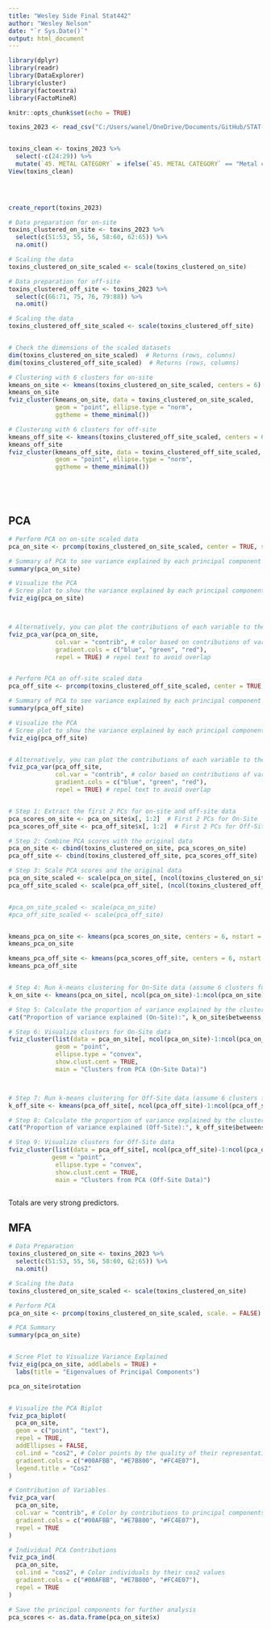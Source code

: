 ```yaml
---
title: "Wesley Side Final Stat442"
author: "Wesley Nelson"
date: "`r Sys.Date()`"
output: html_document
---
```


```r

library(dplyr)
library(readr)
library(DataExplorer)
library(cluster)
library(factoextra)
library(FactoMineR)

knitr::opts_chunk$set(echo = TRUE)
```





```r

toxins_2023 <- read_csv("C:/Users/wanel/OneDrive/Documents/GitHub/STAT-442-Final-Project/Datasets/2023_us.csv")


toxins_clean <- toxins_2023 %>%
  select(-c(24:29)) %>%
  mutate(`45. METAL CATEGORY` = ifelse(`45. METAL CATEGORY` == "Metal complound categories", "Metal compound categories",`45. METAL CATEGORY` )) 
View(toxins_clean)
  




```

```r

create_report(toxins_2023)


```


```r

# Data preparation for on-site
toxins_clustered_on_site <- toxins_2023 %>%
  select(c(51:53, 55, 56, 58:60, 62:65)) %>%
  na.omit()

# Scaling the data
toxins_clustered_on_site_scaled <- scale(toxins_clustered_on_site)

# Data preparation for off-site
toxins_clustered_off_site <- toxins_2023 %>%
  select(c(66:71, 75, 76, 79:88)) %>%
  na.omit()

# Scaling the data
toxins_clustered_off_site_scaled <- scale(toxins_clustered_off_site)


# Check the dimensions of the scaled datasets
dim(toxins_clustered_on_site_scaled)  # Returns (rows, columns)
dim(toxins_clustered_off_site_scaled)  # Returns (rows, columns)

# Clustering with 6 clusters for on-site
kmeans_on_site <- kmeans(toxins_clustered_on_site_scaled, centers = 6)
kmeans_on_site
fviz_cluster(kmeans_on_site, data = toxins_clustered_on_site_scaled, 
             geom = "point", ellipse.type = "norm", 
             ggtheme = theme_minimal())

# Clustering with 6 clusters for off-site
kmeans_off_site <- kmeans(toxins_clustered_off_site_scaled, centers = 6)
kmeans_off_site
fviz_cluster(kmeans_off_site, data = toxins_clustered_off_site_scaled, 
             geom = "point", ellipse.type = "norm", 
             ggtheme = theme_minimal())






```
## PCA

```r

# Perform PCA on on-site scaled data
pca_on_site <- prcomp(toxins_clustered_on_site_scaled, center = TRUE, scale. = TRUE)

# Summary of PCA to see variance explained by each principal component
summary(pca_on_site)

# Visualize the PCA
# Scree plot to show the variance explained by each principal component
fviz_eig(pca_on_site)



# Alternatively, you can plot the contributions of each variable to the first two principal components
fviz_pca_var(pca_on_site, 
             col.var = "contrib", # color based on contributions of variables
             gradient.cols = c("blue", "green", "red"), 
             repel = TRUE) # repel text to avoid overlap


# Perform PCA on off-site scaled data
pca_off_site <- prcomp(toxins_clustered_off_site_scaled, center = TRUE, scale. = TRUE)

# Summary of PCA to see variance explained by each principal component
summary(pca_off_site)

# Visualize the PCA
# Scree plot to show the variance explained by each principal component
fviz_eig(pca_off_site)


# Alternatively, you can plot the contributions of each variable to the first two principal components
fviz_pca_var(pca_off_site, 
             col.var = "contrib", # color based on contributions of variables
             gradient.cols = c("blue", "green", "red"), 
             repel = TRUE) # repel text to avoid overlap


# Step 1: Extract the first 2 PCs for on-site and off-site data
pca_scores_on_site <- pca_on_site$x[, 1:2]  # First 2 PCs for On-Site
pca_scores_off_site <- pca_off_site$x[, 1:2]  # First 2 PCs for Off-Site

# Step 2: Combine PCA scores with the original data
pca_on_site <- cbind(toxins_clustered_on_site, pca_scores_on_site)
pca_off_site <- cbind(toxins_clustered_off_site, pca_scores_off_site)

# Step 3: Scale PCA scores and the original data
pca_on_site_scaled <- scale(pca_on_site[, (ncol(toxins_clustered_on_site) + 1):(ncol(toxins_clustered_on_site) + 2)])  # Scale PCA scores
pca_off_site_scaled <- scale(pca_off_site[, (ncol(toxins_clustered_off_site) + 1):(ncol(toxins_clustered_off_site) + 2)])  # Scale PCA scores


#pca_on_site_scaled <- scale(pca_on_site)
#pca_off_site_scaled <- scale(pca_off_site)


kmeans_pca_on_site <- kmeans(pca_scores_on_site, centers = 6, nstart = 25)
kmeans_pca_on_site

kmeans_pca_off_site <- kmeans(pca_scores_off_site, centers = 6, nstart = 25)
kmeans_pca_off_site


# Step 4: Run k-means clustering for On-Site data (assume 6 clusters for demonstration)
k_on_site <- kmeans(pca_on_site[, ncol(pca_on_site)-1:ncol(pca_on_site)], centers = 6, nstart = 25)

# Step 5: Calculate the proportion of variance explained by the clustering
cat("Proportion of variance explained (On-Site):", k_on_site$betweenss / k_on_site$totss, "\n")

# Step 6: Visualize clusters for On-Site data
fviz_cluster(list(data = pca_on_site[, ncol(pca_on_site)-1:ncol(pca_on_site)], cluster = k_on_site$cluster),
             geom = "point",
             ellipse.type = "convex",
             show.clust.cent = TRUE,
             main = "Clusters from PCA (On-Site Data)")



# Step 7: Run k-means clustering for Off-Site data (assume 6 clusters for demonstration)
k_off_site <- kmeans(pca_off_site[, ncol(pca_off_site)-1:ncol(pca_off_site)], centers = 4, nstart = 25)

# Step 8: Calculate the proportion of variance explained by the clustering
cat("Proportion of variance explained (Off-Site):", k_off_site$betweenss / k_off_site$totss, "\n")

# Step 9: Visualize clusters for Off-Site data
fviz_cluster(list(data = pca_off_site[, ncol(pca_off_site)-1:ncol(pca_off_site)], cluster = k_off_site$cluster),
            geom = "point",
             ellipse.type = "convex",
             show.clust.cent = TRUE,
             main = "Clusters from PCA (Off-Site Data)")



```

Totals are very strong predictors. 


## MFA



```r


# Data Preparation
toxins_clustered_on_site <- toxins_2023 %>%
  select(c(51:53, 55, 56, 58:60, 62:65)) %>%
  na.omit()

# Scaling the Data
toxins_clustered_on_site_scaled <- scale(toxins_clustered_on_site)

# Perform PCA
pca_on_site <- prcomp(toxins_clustered_on_site_scaled, scale. = FALSE)

# PCA Summary
summary(pca_on_site)


# Scree Plot to Visualize Variance Explained
fviz_eig(pca_on_site, addlabels = TRUE) +
  labs(title = "Eigenvalues of Principal Components")

pca_on_site$rotation


# Visualize the PCA Biplot
fviz_pca_biplot(
  pca_on_site,
  geom = c("point", "text"),
  repel = TRUE,
  addEllipses = FALSE,
  col.ind = "cos2", # Color points by the quality of their representation
  gradient.cols = c("#00AFBB", "#E7B800", "#FC4E07"),
  legend.title = "Cos2"
)

# Contribution of Variables
fviz_pca_var(
  pca_on_site,
  col.var = "contrib", # Color by contributions to principal components
  gradient.cols = c("#00AFBB", "#E7B800", "#FC4E07"),
  repel = TRUE
)

# Individual PCA Contributions
fviz_pca_ind(
  pca_on_site,
  col.ind = "cos2", # Color individuals by their cos2 values
  gradient.cols = c("#00AFBB", "#E7B800", "#FC4E07"),
  repel = TRUE
)

# Save the principal components for further analysis
pca_scores <- as.data.frame(pca_on_site$x)



```



